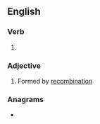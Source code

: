 ==English==

===Verb===
{{head|en|verb form}}

# {{en-past of|recombine}}

===Adjective===
{{head|en|adjective}}

# Formed by [[recombination]]

===Anagrams===
* {{anagrams|en|a=bcdeeimnor|incombered}}
